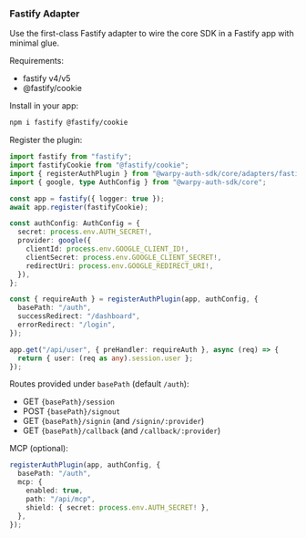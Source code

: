 ### Fastify Adapter

Use the first-class Fastify adapter to wire the core SDK in a Fastify app with minimal glue.

Requirements:
- fastify v4/v5
- @fastify/cookie

Install in your app:

```bash
npm i fastify @fastify/cookie
```

Register the plugin:

```ts
import fastify from "fastify";
import fastifyCookie from "@fastify/cookie";
import { registerAuthPlugin } from "@warpy-auth-sdk/core/adapters/fastify";
import { google, type AuthConfig } from "@warpy-auth-sdk/core";

const app = fastify({ logger: true });
await app.register(fastifyCookie);

const authConfig: AuthConfig = {
  secret: process.env.AUTH_SECRET!,
  provider: google({
    clientId: process.env.GOOGLE_CLIENT_ID!,
    clientSecret: process.env.GOOGLE_CLIENT_SECRET!,
    redirectUri: process.env.GOOGLE_REDIRECT_URI!,
  }),
};

const { requireAuth } = registerAuthPlugin(app, authConfig, {
  basePath: "/auth",
  successRedirect: "/dashboard",
  errorRedirect: "/login",
});

app.get("/api/user", { preHandler: requireAuth }, async (req) => {
  return { user: (req as any).session.user };
});
```

Routes provided under `basePath` (default `/auth`):
- GET `{basePath}/session`
- POST `{basePath}/signout`
- GET `{basePath}/signin` (and `/signin/:provider`)
- GET `{basePath}/callback` (and `/callback/:provider`)

MCP (optional):

```ts
registerAuthPlugin(app, authConfig, {
  basePath: "/auth",
  mcp: {
    enabled: true,
    path: "/api/mcp",
    shield: { secret: process.env.AUTH_SECRET! },
  },
});
```


